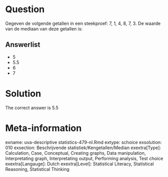 Question
========

Gegeven de volgende getallen in een steekproef: 7, 1, 4, 8, 7, 3. De waarde van de mediaan van deze getallen is: 

Answerlist
----------
* 5
* 5.5
* 6
* 7

Solution
========

The correct answer is  5.5 

Meta-information
================
exname: uva-descriptive statistics-479-nl.Rmd 
extype: schoice 
exsolution: 010 
exsection: Beschrijvende statistiek/Kengetallen/Median
exextra[Type]: Calculation, Case, Conceptual, Creating graphs, Data manipulation, Interpretating graph, Interpretating output, Performing analysis, Test choice 
exextra[Langauge]: Dutch 
exextra[Level]: Statistical Literacy, Statistical Reasoning, Statistical Thinking 
